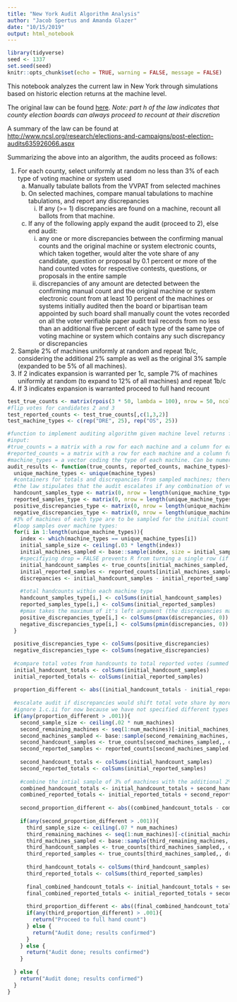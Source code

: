 ```yaml
---
title: "New York Audit Algorithm Analysis"
author: "Jacob Spertus and Amanda Glazer"
date: "10/15/2019"
output: html_notebook
---
```



```r
library(tidyverse)
seed <- 1337
set.seed(seed)
knitr::opts_chunk$set(echo = TRUE, warning = FALSE, message = FALSE)
```

This notebook analyzes the current law in New York through simulations based on historic election returns at the machine level.

The original law can be found [here](https://govt.westlaw.com/nycrr/Document/I5c54c4e18b2e11dfbe5dec62e7eacc45?viewType=FullText&originationContext=documenttoc&transitionType=CategoryPageItem&contextData=(sc.Default)).
*Note: part h of the law indicates that county election boards can always proceed to recount at their discretion*

A summary of the law can be found at <http://www.ncsl.org/research/elections-and-campaigns/post-election-audits635926066.aspx>


Summarizing the above into an algorithm, the audits proceed as follows:

1. For each county, select uniformly at random no less than 3% of each type of voting machine or system used
    a) Manually tabulate ballots from the VVPAT from selected machines
    b) On selected machines, compare manual tabulations to machine tabulations, and report any discrepancies
         i) If any (>= 1) discrepancies are found on a machine, recount all ballots from that machine.
    c) If any of the following apply expand the audit (proceed to 2), else end audit:
         i) any one or more discrepancies between the confirming manual counts and the original machine or system electronic counts, which taken together, would alter the vote share of any candidate, question or proposal by 0.1 percent or more of the hand counted votes for respective contests, questions, or proposals in the entire sample
         ii) discrepancies of any amount are detected between the confirming manual count and the original machine or system electronic count from at least 10 percent of the machines or systems initially audited then the board or bipartisan team appointed by such board shall manually count the votes recorded on all the voter verifiable paper audit trail records from no less than an additional five percent of each type of the same type of voting machine or system which contains any such discrepancy or discrepancies
2. Sample 2% of machines uniformly at random and repeat 1b/c, considering the additional 2% sample as well as the original 3% sample (expanded to be 5% of all machines).
3. If 2 indicates expansion is warranted per 1c, sample 7% of machines uniformly at random (to expand to 12% of all machines) and repeat 1b/c
4. If 3 indicates expansion is warranted proceed to full hand recount

```r
test_true_counts <- matrix(rpois(3 * 50, lambda = 100), nrow = 50, ncol = 3)
#flip votes for candidates 2 and 3
test_reported_counts <- test_true_counts[,c(1,3,2)]
test_machine_types <- c(rep("DRE", 25), rep("OS", 25))
```


```r
#function to implement auditing algorithm given machine level returns from a single contest in a single county. function can only be used if the true counts as would be discovered by a manual tally are known for every machine, i.e. a simulated situation.
#input: 
#true_counts = a matrix with a row for each machine and a column for each candidate. Reflects the true counts that would be revealed by a manual tabulation. These are sampled.
#reported_counts = a matrix with a row for each machine and a column for each candidate. These are machine counts that contribute to the original reported outcome. These are compared to sampled true_counts.
#machine_types = a vector coding the type of each machine. Can be numeric or characters. Should be the same length as the number of rows in true_counts and reported_counts
audit_results <- function(true_counts, reported_counts, machine_types){
  unique_machine_types <- unique(machine_types)
  #containers for totals and discrepancies from sampled machines; there is a row for each machine, each column represents a different candidate
  #the law stipulates that the audit escalates if any combination of votes would cause a discrepancy of .1% of the original total. The worst case combinations of votes are the sums of all positive votes and all negative votes (such that discrepancies that go different ways don't cancel each other)
  handcount_samples_type <- matrix(0, nrow = length(unique_machine_types), ncol = ncol(true_counts))
  reported_samples_type <- matrix(0, nrow = length(unique_machine_types), ncol = ncol(true_counts))
  positive_discrepancies_type <- matrix(0, nrow = length(unique_machine_types), ncol = ncol(true_counts))
  negative_discrepancies_type <- matrix(0, nrow = length(unique_machine_types), ncol = ncol(true_counts))
  #3% of machines of each type are to be sampled for the initial count
  #loop samples over machine types:
  for(i in 1:length(unique_machine_types)){
    index <- which(machine_types == unique_machine_types[i])
    initial_sample_size <- ceiling(.03 * length(index))
    initial_machines_sampled <- base::sample(index, size = initial_sample_size, replace = FALSE)
    #specifiying drop = FALSE prevents R from turning a single row (if one machine is sampled) into a vector
    initial_handcount_samples <- true_counts[initial_machines_sampled,, drop = FALSE]
    initial_reported_samples <- reported_counts[initial_machines_sampled,, drop = FALSE]
    discrepancies <- initial_handcount_samples - initial_reported_samples
    
    #total handcounts within each machine type
    handcount_samples_type[i,] <- colSums(initial_handcount_samples)
    reported_samples_type[i,] <- colSums(initial_reported_samples)
    #pmax takes the maximum of it's left argument (the discrepancies matrix) and it's right argument, effectively rounding negatives up to 0 or vice versa 
    positive_discrepancies_type[i,] <- colSums(pmax(discrepancies, 0))
    negative_discrepancies_type[i,] <- colSums(pmin(discrepancies, 0))
  }
  
  positive_discrepancies_type <- colSums(positive_discrepancies)
  negative_discrepancies_type <- colSums(negative_discrepancies)
  
  #compare total votes from handcounts to total reported votes (summed across machines)
  initial_handcount_totals <- colSums(initial_handcount_samples)
  initial_reported_totals <- colSums(initial_reported_samples)
  
  proportion_different <- abs((initial_handcount_totals - initial_reported_totals) / initial_handcount_totals)
  
  #escalate audit if discrepancies would shift total vote share by more than .001 for any candidate (question, proposal, etc) 
  #ignore 1.c.ii for now because we have not specified different types of machines
  if(any(proportion_different > .001)){
    second_sample_size <- ceiling(.02 * num_machines)
    second_remaining_machines <- seq(1:num_machines)[-initial_machines_sampled]
    second_machines_sampled <- base::sample(second_remaining_machines, size = second_sample_size, replace = FALSE)
    second_handcount_samples <- true_counts[second_machines_sampled,, drop = FALSE]
    second_reported_samples <- reported_counts[second_machines_sampled,, drop = FALSE]
    
    second_handcount_totals <- colSums(initial_handcount_samples)
    second_reported_totals <- colSums(initial_reported_samples)
    
    #combine the intial sample of 3% of machines with the additional 2% sample
    combined_handcount_totals <- initial_handcount_totals + second_handcount_totals
    combined_reported_totals <- initial_reported_totals + second_reported_totals
    
    second_proportion_different <- abs((combined_handcount_totals - combined_reported_totals) / combined_handcount_totals)
    
    if(any(second_proportion_different > .001)){
      third_sample_size <- ceiling(.07 * num_machines)
      third_remaining_machines <- seq(1:num_machines)[-c(initial_machines_sampled, second_machines_sampled)]
      third_machines_sampled <- base::sample(third_remaining_machines, size = third_sample_size, replace = FALSE)
      third_handcount_samples <- true_counts[third_machines_sampled,, drop = FALSE]
      third_reported_samples <- true_counts[third_machines_sampled,, drop = FALSE]
      
      third_handcount_totals <- colSums(third_handcount_samples)
      third_reported_totals <- colSums(third_reported_samples)
      
      final_combined_handcount_totals <- initial_handcount_totals + second_handcount_totals + third_handcount_totals
      final_combined_reported_totals <- initial_reported_totals + second_reported_totals + third_reported_totals
      
      third_proportion_different <- abs((final_combined_handcount_totals - final_combined_reported_totals) / final_combined_handcount_totals)
      if(any(third_proportion_different) > .001){
        return("Proceed to full hand count")
      } else {
        return("Audit done; results confirmed")
      }
    } else {
      return("Audit done; results confirmed")
    }
    
  } else {
    return("Audit done; results confirmed")
  }
}
```


